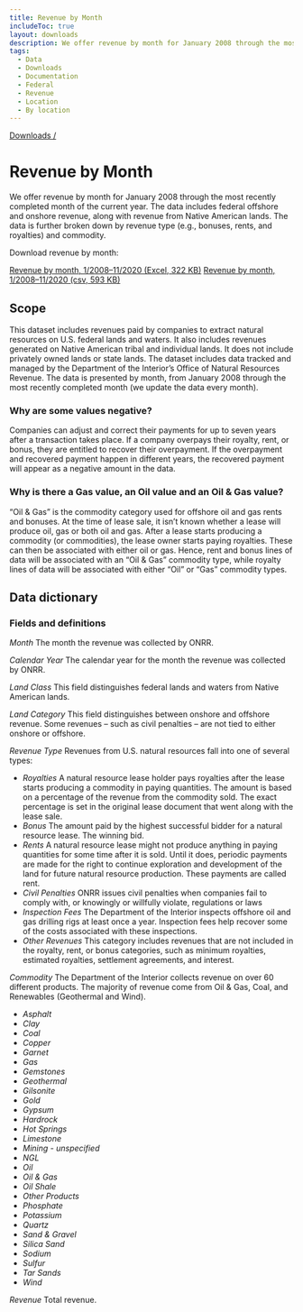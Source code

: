 ```yaml
---
title: Revenue by Month
includeToc: true
layout: downloads
description: We offer revenue by month for January 2008 through the most recently completed month of the current year. The data includes federal offshore and onshore revenue, along with revenue from Native American lands. The data is further broken down by revenue type (e.g., bonuses, rents, and royalties) and commodity.
tags:
  - Data
  - Downloads
  - Documentation
  - Federal
  - Revenue
  - Location
  - By location
---
```


[Downloads /](/downloads/)

# Revenue by Month

We offer revenue by month for January 2008 through the most recently completed month of the current year. The data includes federal offshore and onshore revenue, along with revenue from Native American lands. The data is further broken down by revenue type (e.g., bonuses, rents, and royalties) and commodity.


Download revenue by month:

[Revenue by month, 1/2008–11/2020 (Excel, 322 KB)](/downloads/revenue/monthly_revenue.xlsx)
[Revenue by month, 1/2008–11/2020 (csv, 593 KB)](/downloads/csv/revenue/monthly_revenue.csv)

## Scope

This dataset includes revenues paid by companies to extract natural resources on U.S. federal lands and waters. It also includes revenues generated on Native American tribal and individual lands. It does not include privately owned lands or state lands. The dataset includes data tracked and managed by the Department of the Interior’s Office of Natural Resources Revenue. The data is presented by month, from January 2008 through the most recently completed month (we update the data every month).

### Why are some values negative?

Companies can adjust and correct their payments for up to seven years after a transaction takes place. If a company overpays their royalty, rent, or bonus, they are entitled to recover their overpayment. If the overpayment and recovered payment happen in different years, the recovered payment will appear as a negative amount in the data.

### Why is there a Gas value, an Oil value and an Oil & Gas value?

“Oil & Gas” is the commodity category used for offshore oil and gas rents and bonuses. At the time of lease sale, it isn’t known whether a lease will produce oil, gas or both oil and gas. After a lease starts producing a commodity (or commodities), the lease owner starts paying royalties. These can then be associated with either oil or gas. Hence, rent and bonus lines of data will be associated with an “Oil & Gas” commodity type, while royalty lines of data will be associated with either “Oil” or “Gas” commodity types.

## Data dictionary

### Fields and definitions

_Month_ The month the revenue was collected by ONRR.

_Calendar Year_ The calendar year for the month the revenue was collected by ONRR.

_Land Class_ This field distinguishes federal lands and waters from Native American lands.

_Land Category_ This field distinguishes between onshore and offshore revenue. Some revenues – such as civil penalties – are not tied to either onshore or offshore.

_Revenue Type_ Revenues from U.S. natural resources fall into one of several types:

* _Royalties_ A natural resource lease holder pays royalties after the lease starts producing a commodity in <GlossaryTerm>paying quantities</GlossaryTerm>. The amount is based on a percentage of the revenue from the commodity sold. The exact percentage is set in the original lease document that went along with the lease sale.
* _Bonus_ The amount paid by the highest successful bidder for a natural resource lease. The winning bid.
* _Rents_ A natural resource lease might not produce anything in paying quantities for some time after it is sold. Until it does, periodic payments are made for the right to continue exploration and development of the land for future natural resource production. These payments are called rent.
* _Civil Penalties_ <GlossaryTerm>ONRR</GlossaryTerm> issues civil penalties when companies fail to comply with, or knowingly or willfully violate, regulations or laws
* _Inspection Fees_ The Department of the Interior inspects offshore oil and gas drilling rigs at least once a year. Inspection fees help recover some of the costs associated with these inspections.
* _Other Revenues_ This category includes revenues that are not included in the royalty, rent, or bonus categories, such as minimum royalties, estimated royalties, settlement agreements, and interest.

_Commodity_ The Department of the Interior collects revenue on over 60 different products. The majority of revenue come from Oil & Gas, Coal, and Renewables (Geothermal and Wind).
* _Asphalt_
* _Clay_
* _Coal_
* _Copper_
* _Garnet_
* _Gas_
* _Gemstones_
* _Geothermal_
* _Gilsonite_
* _Gold_
* _Gypsum_
* _Hardrock_
* _Hot Springs_
* _Limestone_
* _Mining - unspecified_
* _NGL_
* _Oil_
* _Oil & Gas_
* _Oil Shale_
* _Other Products_
* _Phosphate_
* _Potassium_
* _Quartz_
* _Sand & Gravel_
* _Silica Sand_
* _Sodium_
* _Sulfur_
* _Tar Sands_
* _Wind_

_Revenue_ Total revenue.
